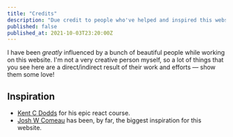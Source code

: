 ```yaml
---
title: "Credits"
description: "Due credit to people who've helped and inspired this website"
published: false
published_at: 2021-10-03T23:20:00Z
---
```


I have been _greatly_ influenced by a bunch of beautiful people while working on this website. I'm not a very creative person myself, so a lot of things that you see here are a direct/indirect result of their work and efforts — show them some love!

## Inspiration

- [Kent C Dodds](https://kcd.com) for his epic react course.
- [Josh W Comeau](https://joshwcomeau.com) has been, by far, the biggest inspiration for this website.
